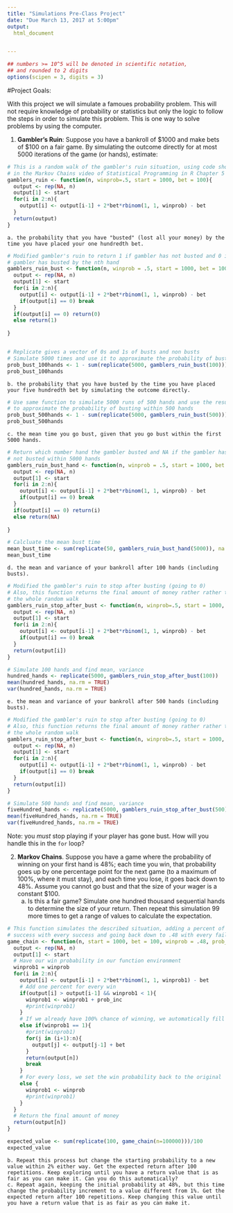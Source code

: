 ```yaml
---
title: "Simulations Pre-Class Project"
date: "Due March 13, 2017 at 5:00pm"
output:
  html_document


---
```


<style type="text/css">
.table {

    width: 80%;
    margin-left:10%; 
    margin-right:10%;
}
</style>
```r
## numbers >= 10^5 will be denoted in scientific notation,
## and rounded to 2 digits
options(scipen = 3, digits = 3)
```




#Project Goals:


With this project we will simulate a famoues probability problem. This will not require knowledge of probability or statistics but only the logic to follow the steps in order to simulate this problem. This is one way to solve problems by using the computer. 

 1. **Gambler's Ruin**: Suppose you have a bankroll of $1000 and make bets of $100 on a fair game. By simulating the outcome directly for at most 5000 iterations of the game (or hands), estimate:

```r

# This is a random walk of the gambler's ruin situation, using code shown 
# in the Markov Chains video of Statistical Programming in R Chapter 5
gamblers_ruin <- function(n, winprob=.5, start = 1000, bet = 100){
  output <- rep(NA, n)
  output[1] <- start
  for(i in 2:n){
    output[i] <- output[i-1] + 2*bet*rbinom(1, 1, winprob) - bet
  }
  return(output)
}

```

    a. the probability that you have "busted" (lost all your money) by the time you have placed your one hundredth bet. 

```r

# Modified gambler's ruin to return 1 if gambler has not busted and 0 if 
# gambler has busted by the nth hand
gamblers_ruin_bust <- function(n, winprob = .5, start = 1000, bet = 100){
  output <- rep(NA, n)
  output[1] <- start
  for(i in 2:n){
    output[i] <- output[i-1] + 2*bet*rbinom(1, 1, winprob) - bet
    if(output[i] == 0) break
  }
  if(output[i] == 0) return(0)
  else return(1)
  
}


# Replicate gives a vector of 0s and 1s of busts and non busts
# Simulate 5000 times and use it to approximate the probability of busting within 100 hands
prob_bust_100hands <- 1 - sum(replicate(5000, gamblers_ruin_bust(100)))/5000
prob_bust_100hands
```

    b. the probability that you have busted by the time you have placed your five hundredth bet by simulating the outcome directly. 

```r

# Use same function to simulate 5000 runs of 500 hands and use the result 
# to approximate the probability of busting within 500 hands
prob_bust_500hands <- 1 - sum(replicate(5000, gamblers_ruin_bust(500)))/5000
prob_bust_500hands

```


    c. the mean time you go bust, given that you go bust within the first 5000 hands.
    
```r

# Return which number hand the gambler busted and NA if the gambler has 
# not busted within 5000 hands
gamblers_ruin_bust_hand <- function(n, winprob = .5, start = 1000, bet = 100){
  output <- rep(NA, n)
  output[1] <- start
  for(i in 2:n){
    output[i] <- output[i-1] + 2*bet*rbinom(1, 1, winprob) - bet
    if(output[i] == 0) break
  }
  if(output[i] == 0) return(i)
  else return(NA)
  
}

# Calcluate the mean bust time
mean_bust_time <- sum(replicate(50, gamblers_ruin_bust_hand(5000)), na.rm = TRUE) / 50
mean_bust_time
```

    d. the mean and variance of your bankroll after 100 hands (including busts).
    
```r
# Modified the gambler's ruin to stop after busting (going to 0)
# Also, this function returns the final amount of money rather rather than
# the whole random walk
gamblers_ruin_stop_after_bust <- function(n, winprob=.5, start = 1000, bet = 100){
  output <- rep(NA, n)
  output[1] <- start
  for(i in 2:n){
    output[i] <- output[i-1] + 2*bet*rbinom(1, 1, winprob) - bet
    if(output[i] == 0) break
  }
  return(output[i])
}

# Simulate 100 hands and find mean, variance
hundred_hands <- replicate(5000, gamblers_ruin_stop_after_bust(100))
mean(hundred_hands, na.rm = TRUE)
var(hundred_hands, na.rm = TRUE)

```

    e. the mean and variance of your bankroll after 500 hands (including busts).
    
```r
# Modified the gambler's ruin to stop after busting (going to 0)
# Also, this function returns the final amount of money rather rather than
# the whole random walk
gamblers_ruin_stop_after_bust <- function(n, winprob=.5, start = 1000, bet = 100){
  output <- rep(NA, n)
  output[1] <- start
  for(i in 2:n){
    output[i] <- output[i-1] + 2*bet*rbinom(1, 1, winprob) - bet
    if(output[i] == 0) break
  }
  return(output[i])
}

# Simulate 500 hands and find mean, variance
fiveHundred_hands <- replicate(5000, gamblers_ruin_stop_after_bust(500))
mean(fiveHundred_hands, na.rm = TRUE)
var(fiveHundred_hands, na.rm = TRUE)


```
 
Note: you *must* stop playing if your player has gone bust. How will you handle this in the `for` loop?

2. **Markov Chains**. Suppose you have a game where the probability of winning on your first hand is 48%; each time you win, that probability goes up by one percentage point for the next game (to a maximum of 100%, where it must stay), and each time you lose, it goes back down to 48%. Assume you cannot go bust and that the size of your wager is a constant $100.
    a. Is this a fair game? Simulate one hundred thousand sequential hands to determine the size of your return. Then repeat this simulation 99 more times to get a range of values to calculate the expectation.
    
```r

# This function simulates the described situation, adding a percent of
# success with every success and going back down to .48 with every failure
game_chain <- function(n, start = 1000, bet = 100, winprob = .48, prob_inc = .01){
  output <- rep(NA, n)
  output[1] <- start
  # Have our win probability in our function environment
  winprob1 = winprob
  for(i in 2:n){
    output[i] <- output[i-1] + 2*bet*rbinom(1, 1, winprob1) - bet
    # Add one percent for every win
    if(output[i] > output[i-1] && winprob1 < 1){
      winprob1 <- winprob1 + prob_inc
      #print(winprob1)
    } 
    # If we already have 100% chance of winning, we automatically fill out the rest of the simulation with wins and return the final amount of money
    else if(winprob1 == 1){
      #print(winprob1)
      for(j in (i+1):n){
        output[j] <- output[j-1] + bet
      }
      return(output[n])
      break
    }
    # For every loss, we set the win probability back to the original 
    else {
      winprob1 <- winprob
      #print(winprob1)
    }
  }  
  # Return the final amount of money
  return(output[n])
}

expected_value <- sum(replicate(100, game_chain(n=100000)))/100
expected_value
```
    b. Repeat this process but change the starting probability to a new value within 2% either way. Get the expected return after 100 repetitions. Keep exploring until you have a return value that is as fair as you can make it. Can you do this automatically?
    c. Repeat again, keeping the initial probability at 48%, but this time change the probability increment to a value different from 1%. Get the expected return after 100 repetitions. Keep changing this value until you have a return value that is as fair as you can make it. 
